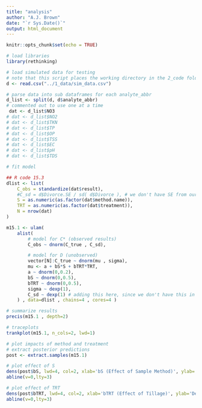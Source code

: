 ```yaml
---
title: "analysis"
author: "A.J. Brown"
date: "`r Sys.Date()`"
output: html_document
---
```


```r
knitr::opts_chunk$set(echo = TRUE)
```

```r
# load libraries
library(rethinking)
```

```r
# load simulated data for testing
# note that this script places the working directory in the 2_code folder, not the root of the project
d <- read.csv("../1_data/sim_data.csv")
```


```r
# parse data into sub dataframes for each analyte_abbr
d_list <- split(d, d$analyte_abbr)
# commented out to use one at a time
 dat <- d_list$NO3
# dat <- d_list$NO2
# dat <- d_list$TKN
# dat <- d_list$TP
# dat <- d_list$OP
# dat <- d_list$TSS
# dat <- d_list$EC
# dat <- d_list$pH
# dat <- d_list$TDS
```

```r
# fit model

## R code 15.3
dlist <- list(
    C_obs = standardize(dat$result),
    #C_sd = d$Divorce.SE / sd( d$Divorce ), # we don't have SE from our sample
    S = as.numeric(as.factor(dat$method.name)),
    TRT = as.numeric(as.factor(dat$treatment)),
    N = nrow(dat)
)

m15.1 <- ulam(
    alist(
        # model for C* (observed results)
        C_obs ~ dnorm(C_true , C_sd),

        # model for D (unobserved)
        vector[N]:C_true ~ dnorm(mu , sigma),
        mu <- a + bS*S + bTRT*TRT,
        a ~ dnorm(0,0.2),
        bS ~ dnorm(0,0.5),
        bTRT ~ dnorm(0,0.5),
        sigma ~ dexp(1),
        C_sd ~ dexp(1) # adding this here, since we don't have this in dat
    ) , data=dlist , chains=4 , cores=4 )
```


```r
# summarize results
precis(m15.1 , depth=2)

# traceplots
trankplot(m15.1, n_cols=2, lwd=1)
```

```r
# plot impacts of method and treatment
# extract posterior predictions
post <- extract.samples(m15.1)

# plot effect of S
dens(post$bS, lwd=4, col=2, xlab='bS (Effect of Sample Method)', ylab='Density')
abline(v=0,lty=3)

# plot effect of TRT
dens(post$bTRT, lwd=4, col=2, xlab='bTRT (Effect of Tillage)', ylab='Density')
abline(v=0,lty=3)

```

